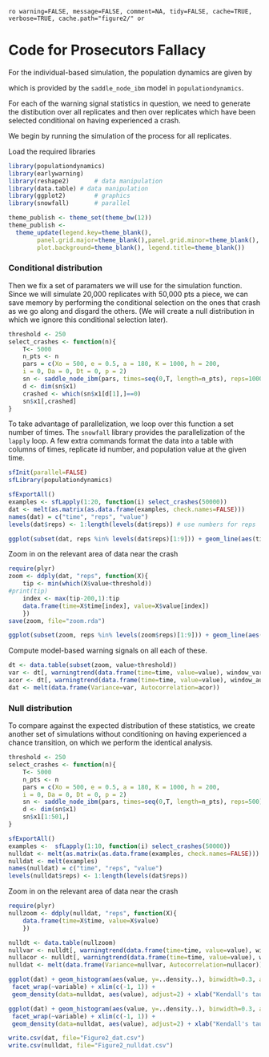 `ro warning=FALSE, message=FALSE, comment=NA, tidy=FALSE, cache=TRUE, verbose=TRUE, cache.path="figure2/" or`

# Code for Prosecutors Fallacy 

For the individual-based simulation, the population dynamics are given by

<div>
\begin{align}
  \frac{dP(n,t)}{dt} &= b_{n-1} P(n-1,t) + d_{n+1}P(n+1,t) - (b_n+d_n) P(n,t)  \label{master}, \\
    b_n &= \frac{e K n^2}{n^2 + h^2}, \\
    d_n &= e n + a,
\end{align}
</div>

which is provided by the `saddle_node_ibm` model in `populationdynamics`. 

For each of the warning signal statistics in question, 
we need to generate the distibution over all replicates
and then over replicates which have been selected conditional 
on having experienced a crash.  

We begin by running the simulation of the process for all replicates.  

Load the required libraries
 
``` r
library(populationdynamics)
library(earlywarning)
library(reshape2)		# data manipulation
library(data.table)	# data manipulation
library(ggplot2)		# graphics
library(snowfall)		# parallel
````

```r
theme_publish <- theme_set(theme_bw(12))
theme_publish <- 
  theme_update(legend.key=theme_blank(),
        panel.grid.major=theme_blank(),panel.grid.minor=theme_blank(),
        plot.background=theme_blank(), legend.title=theme_blank())
```


### Conditional distribution

Then we fix a set of paramaters we will use for the simulation function.  Since we will simulate 20,000 replicates with 50,000 pts a piece, we can save memory by performing the conditional selection on the ones that crash as we go along and disgard the others.  (We will create a null distribution in which we ignore this conditional selection later).  


``` r
threshold <- 250
select_crashes <- function(n){
	T<- 5000
	n_pts <- n
	pars = c(Xo = 500, e = 0.5, a = 180, K = 1000, h = 200,
    i = 0, Da = 0, Dt = 0, p = 2)
	sn <- saddle_node_ibm(pars, times=seq(0,T, length=n_pts), reps=1000)
	d <- dim(sn$x1)
	crashed <- which(sn$x1[d[1],]==0)
	sn$x1[,crashed] 
}
````




To take advantage of parallelization, we loop over this function a set number of times.  The `snowfall` library provides the parallelization
of the `lapply` loop.  A few extra commands format the data into a table
with columns of times, replicate id number, and population value at the
given time.


``` r
sfInit(parallel=FALSE)
sfLibrary(populationdynamics)
```


``` r
sfExportAll()
examples <- sfLapply(1:20, function(i) select_crashes(50000))
dat <- melt(as.matrix(as.data.frame(examples, check.names=FALSE)))
names(dat) = c("time", "reps", "value")
levels(dat$reps) <- 1:length(levels(dat$reps)) # use numbers for reps
````


``` r
ggplot(subset(dat, reps %in% levels(dat$reps)[1:9])) + geom_line(aes(time, value)) + facet_wrap(~reps, scales="free")
````


Zoom in on the relevant area of data near the crash

``` r
require(plyr)
zoom <- ddply(dat, "reps", function(X){
    tip <- min(which(X$value<threshold))
#print(tip)
    index <- max(tip-200,1):tip
    data.frame(time=X$time[index], value=X$value[index])
    })
save(zoom, file="zoom.rda")
````


``` r
ggplot(subset(zoom, reps %in% levels(zoom$reps)[1:9])) + geom_line(aes(time, value)) + facet_wrap(~reps, scales="free")
````


Compute model-based warning signals on all each of these.  

``` r
dt <- data.table(subset(zoom, value>threshold))
var <- dt[, warningtrend(data.frame(time=time, value=value), window_var), by=reps]$V1
acor <- dt[, warningtrend(data.frame(time=time, value=value), window_autocorr), by=reps]$V1
dat <- melt(data.frame(Variance=var, Autocorrelation=acor))
````

### Null distribution 

To compare against the expected distribution of these statistics, we create another set of simulations without conditioning on having experienced a chance transition, on which we perform the identical analysis.  

``` r
threshold <- 250
select_crashes <- function(n){
	T<- 5000
	n_pts <- n
	pars = c(Xo = 500, e = 0.5, a = 180, K = 1000, h = 200,
    i = 0, Da = 0, Dt = 0, p = 2)
	sn <- saddle_node_ibm(pars, times=seq(0,T, length=n_pts), reps=500)
	d <- dim(sn$x1)
	sn$x1[1:501,]
}
````


``` r
sfExportAll()
examples <-  sfLapply(1:10, function(i) select_crashes(50000))
nulldat <- melt(as.matrix(as.data.frame(examples, check.names=FALSE)))
nulldat <- melt(examples)
names(nulldat) = c("time", "reps", "value")
levels(nulldat$reps) <- 1:length(levels(dat$reps)) 
````

Zoom in on the relevant area of data near the crash

``` r
require(plyr)
nullzoom <- ddply(nulldat, "reps", function(X){
    data.frame(time=X$time, value=X$value)
    })
````

``` r
nulldt <- data.table(nullzoom)
nullvar <- nulldt[, warningtrend(data.frame(time=time, value=value), window_var), by=reps]$V1
nullacor <- nulldt[, warningtrend(data.frame(time=time, value=value), window_autocorr), by=reps]$V1
nulldat <- melt(data.frame(Variance=nullvar, Autocorrelation=nullacor))
````

``` r
ggplot(dat) + geom_histogram(aes(value, y=..density..), binwidth=0.3, alpha=.5) +
 facet_wrap(~variable) + xlim(c(-1, 1)) + 
 geom_density(data=nulldat, aes(value), adjust=2) + xlab("Kendall's tau") + theme_bw()

````


``` r
ggplot(dat) + geom_histogram(aes(value, y=..density..), binwidth=0.3, alpha=.5) +
 facet_wrap(~variable) + xlim(c(-1, 1)) + 
 geom_density(data=nulldat, aes(value), adjust=2) + xlab("Kendall's tau") + theme_bw()

````


``` r
write.csv(dat, file="Figure2_dat.csv")
write.csv(nulldat, file="Figure2_nulldat.csv")
```
